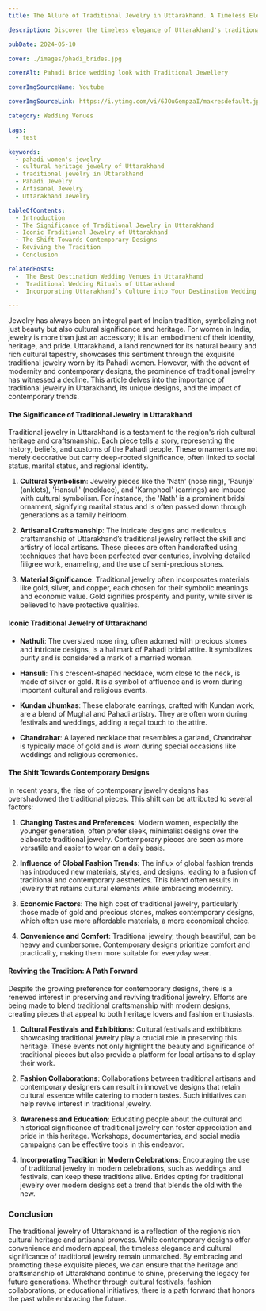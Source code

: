 ```yaml
---
title: The Allure of Traditional Jewelry in Uttarakhand. A Timeless Elegance

description: Discover the timeless elegance of Uttarakhand's traditional jewelry, where intricate craftsmanship and rich cultural heritage come together. Dive into the stories behind these exquisite pieces and explore the blend of tradition and modernity shaping their future.

pubDate: 2024-05-10

cover: ./images/phadi_brides.jpg

coverAlt: Pahadi Bride wedding look with Traditional Jewellery

coverImgSourceName: Youtube

coverImgSourceLink: https://i.ytimg.com/vi/6JOuGempzaI/maxresdefault.jpg

category: Wedding Venues

tags: 
  - test

keywords:
  - pahadi women's jewelry
  - cultural heritage jewelry of Uttarakhand
  - traditional jewelry in Uttarakhand
  - Pahadi Jewelry
  - Artisanal Jewelry
  - Uttarakhand Jewelry

tableOfContents:
  - Introduction
  - The Significance of Traditional Jewelry in Uttarakhand
  - Iconic Traditional Jewelry of Uttarakhand
  - The Shift Towards Contemporary Designs
  - Reviving the Tradition
  - Conclusion

relatedPosts:
  -  The Best Destination Wedding Venues in Uttarakhand
  -  Traditional Wedding Rituals of Uttarakhand
  -  Incorporating Uttarakhand’s Culture into Your Destination Wedding

---
```


Jewelry has always been an integral part of Indian tradition, symbolizing not just beauty but also cultural significance and heritage. For women in India, jewelry is more than just an accessory; it is an embodiment of their identity, heritage, and pride. Uttarakhand, a land renowned for its natural beauty and rich cultural tapestry, showcases this sentiment through the exquisite traditional jewelry worn by its Pahadi women. However, with the advent of modernity and contemporary designs, the prominence of traditional jewelry has witnessed a decline. This article delves into the importance of traditional jewelry in Uttarakhand, its unique designs, and the impact of contemporary trends.

#### The Significance of Traditional Jewelry in Uttarakhand

Traditional jewelry in Uttarakhand is a testament to the region's rich cultural heritage and craftsmanship. Each piece tells a story, representing the history, beliefs, and customs of the Pahadi people. These ornaments are not merely decorative but carry deep-rooted significance, often linked to social status, marital status, and regional identity.

1. **Cultural Symbolism**: Jewelry pieces like the 'Nath' (nose ring), 'Paunje' (anklets), 'Hansuli' (necklace), and 'Karnphool' (earrings) are imbued with cultural symbolism. For instance, the 'Nath' is a prominent bridal ornament, signifying marital status and is often passed down through generations as a family heirloom.

2. **Artisanal Craftsmanship**: The intricate designs and meticulous craftsmanship of Uttarakhand’s traditional jewelry reflect the skill and artistry of local artisans. These pieces are often handcrafted using techniques that have been perfected over centuries, involving detailed filigree work, enameling, and the use of semi-precious stones.

3. **Material Significance**: Traditional jewelry often incorporates materials like gold, silver, and copper, each chosen for their symbolic meanings and economic value. Gold signifies prosperity and purity, while silver is believed to have protective qualities.

#### Iconic Traditional Jewelry of Uttarakhand

- **Nathuli**: The oversized nose ring, often adorned with precious stones and intricate designs, is a hallmark of Pahadi bridal attire. It symbolizes purity and is considered a mark of a married woman.
  
- **Hansuli**: This crescent-shaped necklace, worn close to the neck, is made of silver or gold. It is a symbol of affluence and is worn during important cultural and religious events.

- **Kundan Jhumkas**: These elaborate earrings, crafted with Kundan work, are a blend of Mughal and Pahadi artistry. They are often worn during festivals and weddings, adding a regal touch to the attire.

- **Chandrahar**: A layered necklace that resembles a garland, Chandrahar is typically made of gold and is worn during special occasions like weddings and religious ceremonies.

#### The Shift Towards Contemporary Designs

In recent years, the rise of contemporary jewelry designs has overshadowed the traditional pieces. This shift can be attributed to several factors:

1. **Changing Tastes and Preferences**: Modern women, especially the younger generation, often prefer sleek, minimalist designs over the elaborate traditional jewelry. Contemporary pieces are seen as more versatile and easier to wear on a daily basis.

2. **Influence of Global Fashion Trends**: The influx of global fashion trends has introduced new materials, styles, and designs, leading to a fusion of traditional and contemporary aesthetics. This blend often results in jewelry that retains cultural elements while embracing modernity.

3. **Economic Factors**: The high cost of traditional jewelry, particularly those made of gold and precious stones, makes contemporary designs, which often use more affordable materials, a more economical choice.

4. **Convenience and Comfort**: Traditional jewelry, though beautiful, can be heavy and cumbersome. Contemporary designs prioritize comfort and practicality, making them more suitable for everyday wear.

#### Reviving the Tradition: A Path Forward

Despite the growing preference for contemporary designs, there is a renewed interest in preserving and reviving traditional jewelry. Efforts are being made to blend traditional craftsmanship with modern designs, creating pieces that appeal to both heritage lovers and fashion enthusiasts.

1. **Cultural Festivals and Exhibitions**: Cultural festivals and exhibitions showcasing traditional jewelry play a crucial role in preserving this heritage. These events not only highlight the beauty and significance of traditional pieces but also provide a platform for local artisans to display their work.

2. **Fashion Collaborations**: Collaborations between traditional artisans and contemporary designers can result in innovative designs that retain cultural essence while catering to modern tastes. Such initiatives can help revive interest in traditional jewelry.

3. **Awareness and Education**: Educating people about the cultural and historical significance of traditional jewelry can foster appreciation and pride in this heritage. Workshops, documentaries, and social media campaigns can be effective tools in this endeavor.

4. **Incorporating Tradition in Modern Celebrations**: Encouraging the use of traditional jewelry in modern celebrations, such as weddings and festivals, can keep these traditions alive. Brides opting for traditional jewelry over modern designs set a trend that blends the old with the new.

### Conclusion

The traditional jewelry of Uttarakhand is a reflection of the region’s rich cultural heritage and artisanal prowess. While contemporary designs offer convenience and modern appeal, the timeless elegance and cultural significance of traditional jewelry remain unmatched. By embracing and promoting these exquisite pieces, we can ensure that the heritage and craftsmanship of Uttarakhand continue to shine, preserving the legacy for future generations. Whether through cultural festivals, fashion collaborations, or educational initiatives, there is a path forward that honors the past while embracing the future.